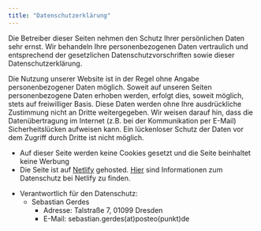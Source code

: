 ```yaml
---
title: "Datenschutzerklärung"
---
```


Die Betreiber dieser Seiten nehmen den Schutz Ihrer persönlichen Daten sehr ernst. Wir behandeln Ihre personenbezogenen Daten vertraulich und entsprechend der gesetzlichen Datenschutzvorschriften sowie dieser Datenschutzerklärung. 

Die Nutzung unserer Website ist in der Regel ohne Angabe personenbezogener Daten möglich. Soweit auf unseren Seiten personenbezogene Daten erhoben werden, erfolgt dies, soweit möglich, stets auf freiwilliger Basis. Diese Daten werden ohne Ihre ausdrückliche Zustimmung nicht an Dritte weitergegeben. Wir weisen darauf hin, dass die Datenübertragung im Internet (z.B. bei der Kommunikation per E-Mail) Sicherheitslücken aufweisen kann. Ein lückenloser Schutz der Daten vor dem Zugriff durch Dritte ist nicht möglich.


* Auf dieser Seite werden keine Cookies gesetzt und die Seite beinhaltet keine Werbung
* Die Seite ist auf [Netlify](https://www.netlify.com/) gehosted. [Hier](https://www.netlify.com/gdpr-ccpa/) sind Informationen zum Datenschutz bei Netlify zu finden.

<!-- * Die Kommentarfunktion ist über eine Einbettung von [Github utterances](https://github.com/utterance/utterances) realisiert. Inwieweit dort personenbezogene Daten erhoben werden entnehmen Sie bitte der [Projektwebseite](https://github.com/utterance/utterances). -->

* Verantwortlich für den Datenschutz:
  * Sebastian Gerdes
    * Adresse: Talstraße 7, 01099 Dresden
    * E-Mail: sebastian.gerdes(at)posteo(punkt)de

